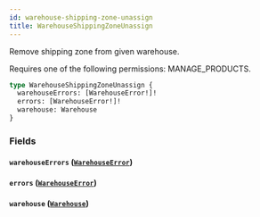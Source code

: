 ```yaml
---
id: warehouse-shipping-zone-unassign
title: WarehouseShippingZoneUnassign
---
```


Remove shipping zone from given warehouse.

Requires one of the following permissions: MANAGE_PRODUCTS.

```graphql
type WarehouseShippingZoneUnassign {
  warehouseErrors: [WarehouseError!]!
  errors: [WarehouseError!]!
  warehouse: Warehouse
}
```

### Fields

#### `warehouseErrors` ([`WarehouseError`](../../../developer/api-reference/objects/warehouse-error))

#### `errors` ([`WarehouseError`](../../../developer/api-reference/objects/warehouse-error))

#### `warehouse` ([`Warehouse`](../../../developer/api-reference/objects/warehouse))
